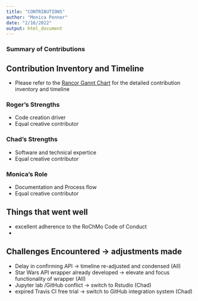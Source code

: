 ```yaml
---
title: "CONTRIBUTIONS"
author: "Monica Penner"
date: "2/16/2022"
output: html_document
---
```


### Summary of Contributions

## Contribution Inventory and Timeline

- Please refer to the [Rancor Gannt Chart](link to excel file) for the detailed contribution inventory and timeline 

### Roger's Strengths

- Code creation driver
- Equal creative contributor 

### Chad's Strengths

- Software and technical expertice
- Equal creative contributor


### Monica's Role

- Documentation and Process flow
- Equal creative contributor

## Things that went well

- excellent adherence to the RoChMo Code of Conduct
- 

## Challenges Encountered -> adjustments made

- Delay in confirming API -> timeline re-adjusted and condensed (All)
- Star Wars API wrapper already developed -> elevate and focus functionality of wrapper (All)
- Jupyter lab /GitHub conflict -> switch to Rstudio (Chad)
- expired Travis CI free trial -> switch to GitHub integration system (Chad)

